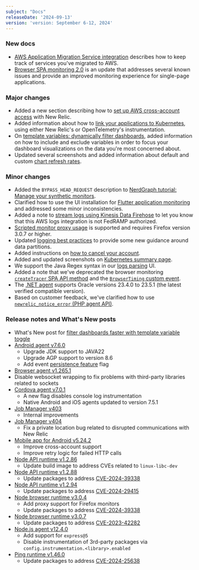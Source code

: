```yaml
---
subject: "Docs"
releaseDate: '2024-09-13'
version: 'version: September 6-12, 2024'
---
```


### New docs

* [AWS Application Migration Service integration](/docs/infrastructure/amazon-integrations/aws-integrations-list/aws-application-migration-services-integration) describes how to keep track of services you've migrated to AWS.
* [Browser SPA monitoring 2.0](/docs/browser/single-page-app-monitoring/get-started/browser-spa-v2) is an update that addresses several known issues and provide an improved monitoring experience for single-page applications. 

### Major changes

* Added a new section describing how to [set up AWS cross-account access](/docs/infrastructure/amazon-integrations/connect/aws-multi-account/#setting-up-aws-cross-account-access) with New Relic.
* Added information about how to [link your applications to Kubernetes](/docs/apm/apm-ui-pages/monitoring/kubernetes-summary-page/#link-app), using either New Relic's or OpenTelemetry's instrumentation.
* On [template variables: dynamically filter dashboards](/docs/query-your-data/explore-query-data/dashboards/dashboard-template-variables/#include-variable), added information on how to include and exclude variables in order to focus your dashboard visualizations on the data you're most concerned about.
* Updated several screenshots and added information about default and custom [chart refresh rates](/docs/query-your-data/explore-query-data/use-charts/chart-refresh-rates).

### Minor changes

* Added the `BYPASS_HEAD_REQUEST` description to [NerdGraph tutorial: Manage your synthetic monitors](/docs/apis/nerdgraph/examples/nerdgraph-synthetics-tutorial).
* Clarified how to use the UI installation for [Flutter application monitoring](/docs/mobile-monitoring/new-relic-mobile-flutter/monitor-your-flutter-application) and addressed some minor inconsistencies.
* Added a note to [stream logs using Kinesis Data Firehose](/docs/logs/forward-logs/stream-logs-using-kinesis-data-firehose) to let you know that this AWS logs integration is not FedRAMP authorized.
* [Scripted monitor proxy usage](/docs/synthetics/synthetic-monitoring/scripting-monitors/set-proxy-settings-properties-scripted-monitors) is supported and requires Firefox version 3.0.7 or higher.
* Updated [logging best practices](/docs/logs/get-started/logging-best-practices/#partitions) to provide some new guidance around data partitions.
* Added instructions on [how to cancel your account](/docs/accounts/accounts-billing/account-setup/downgradecancel-account/#how-to-cancel).
* Added and updated screenshots on [Kubernetes summary page](/docs/apm/apm-ui-pages/monitoring/kubernetes-summary-page).
* We support the Java Regex syntax in our [logs parsing](/docs/logs/ui-data/parsing/#how-it-works) UI.
* Added a note that we've deprecated the browser monitoring [`createTracer` SPA API method](/docs/browser/new-relic-browser/browser-apis/createtracer) and the [`BrowserTiming` custom event](/docs/data-apis/understand-data/event-data/events-reported-browser-monitoring).
* The [.NET agent](/docs/apm/agents/net-agent/getting-started/net-agent-compatibility-requirements/#app-frameworks) supports Oracle versions 23.4.0 to 23.5.1 (the latest verified compatible version).
* Based on customer feedback, we've clarified how to use [`newrelic_notice_error` (PHP agent API)](/docs/apm/agents/php-agent/php-agent-api/newrelic_notice_error).


### Release notes and What's New posts

* What's New post for [filter dashboards faster with template variable toggle](/whats-new/2024/09/whats-new-09-07-include-variable) 
* [Android agent v7.6.0](/docs/release-notes/mobile-release-notes/android-release-notes/android-760)
    * Upgrade JDK support to JAVA22
    * Upgrade AGP support to version 8.6
    * Add event [persistence feature](/docs/mobile-monitoring/new-relic-mobile/mobile-sdk/configure-settings/#android-event-persistence) flag
* [Browser agent v1.265.1](/docs/release-notes/new-relic-browser-release-notes/browser-agent-release-notes/browser-agent-v1.265.1)
* Disable websocket wrapping to fix problems with third-party libraries related to sockets
* [Cordova agent v7.0.1](/docs/release-notes/mobile-release-notes/cordova-release-notes/cordova-agent-701)
    * A new flag disables console log instrumentation
    * Native Android and iOS agents updated to version 7.5.1
* [Job Manager v403](/docs/release-notes/synthetics-release-notes/job-manager-release-notes/job-manager-release-403)
    * Internal improvements
* [Job Manager v404](/docs/release-notes/synthetics-release-notes/job-manager-release-notes/job-manager-release-404)
    * Fix a private location bug related to disrupted communications with New Relic
* [Mobile app for Android v5.24.2](src/content/docs/release-notes/mobile-apps-release-notes/new-relic-android-release-notes/new-relic-android-52402.mdx)
    * Improve cross-account support
    * Improve retry logic for failed HTTP calls
* [Node API runtime v1.2.86](/docs/release-notes/synthetics-release-notes/node-api-runtime-release-notes/node-api-runtime-1.2.86)
    * Update build image to address CVEs related to `linux-libc-dev`
* [Node API runtime v1.2.88](/docs/release-notes/synthetics-release-notes/node-api-runtime-release-notes/node-api-runtime-1.2.88)
    * Update packages to address [CVE-2024-39338](https://nvd.nist.gov/vuln/detail/CVE-2024-39338)
* [Node API runtime v1.2.94](/docs/release-notes/synthetics-release-notes/node-api-runtime-release-notes/node-api-runtime-1.2.94)
    * Update packages to address [CVE-2024-29415](https://nvd.nist.gov/vuln/detail/CVE-2024-29415)
* [Node browser runtime v3.0.4](/docs/release-notes/synthetics-release-notes/node-browser-runtime-release-notes/node-browser-runtime-3.0.4)
    * Add proxy support for Firefox monitors
    * Update packages to address [CVE-2024-39338](https://nvd.nist.gov/vuln/detail/CVE-2024-39338)
* [Node browser runtime v3.0.7](/docs/release-notes/synthetics-release-notes/node-browser-runtime-release-notes/node-browser-runtime-3.0.7)
    * Update packages to address [CVE-2023-42282](https://nvd.nist.gov/vuln/detail/CVE-2023-42282)
* [Node.js agent v12.4.0](/docs/release-notes/agent-release-notes/nodejs-release-notes/node-agent-12-4-0)
    * Add support for `express@5`
    * Disable instrumentation of 3rd-party packages via `config.instrumentation.<library>.enabled`
* [Ping runtime v1.46.0](/docs/release-notes/synthetics-release-notes/ping-runtime-release-notes/ping-runtime-1.46.0)
    * Update packages to address [CVE-2024-25638](https://nvd.nist.gov/vuln/detail/CVE-2024-25638)